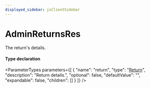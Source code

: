 ```yaml
---
displayed_sidebar: jsClientSidebar
---
```



# AdminReturnsRes

The return's details.

#### Type declaration

<ParameterTypes parameters={[
  {
    "name": "return",
    "type": "[Return](../classes/internal.Return.mdx)",
    "description": "Return details.",
    "optional": false,
    "defaultValue": "",
    "expandable": false,
    "children": []
  }
]} />
